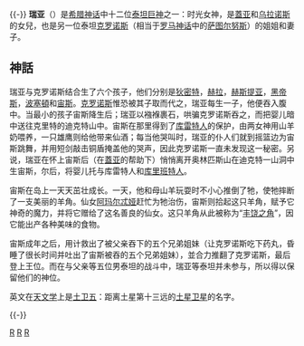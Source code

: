 {{noteTA
|G1=希臘神話
}}

{{redirect2|雷亞|臺灣的電子遊戲公司|雷亞遊戲}}
{{unreferenced|time=2013-10-14}}{{-}} 
'''瑞亚'''（{{lang-el|Ρέα}}）是[[希腊神话|希腊神话]]中十二位[[泰坦巨神|泰坦巨神]]之一：时光女神，是[[蓋亚|蓋亚]]和[[乌拉诺斯|乌拉诺斯]]的女兒，也是另一位泰坦[[克罗诺斯|克罗诺斯]]（相当于[[罗马神话|罗马神话]]中的[[萨图尔努斯|萨图尔努斯]]）的姐姐和妻子。

==神話==
瑞亚与克罗诺斯结合生了六个孩子，他们分别是[[得墨忒耳|狄密特]]，[[赫拉|赫拉]]，[[赫斯提亚|赫斯提亚]]，[[黑帝斯|黑帝斯]]，[[波塞頓|波塞頓]]和[[宙斯|宙斯]]。[[克罗诺斯|克罗诺斯]]惟恐被其子取而代之，瑞亚每生一子，他便吞入腹中。当最小的孩子宙斯降生后；瑞亚以襁褓裹石，哄骗克罗诺斯吞之，而把婴儿暗中送往克里特的迪克特山中。宙斯在那里得到了[[库雷特人|库雷特人]]的保护，由两女神用山羊奶喂养，一只雄鹰则给他带来仙酒；每当他哭叫时，瑞亚的仆人们就到摇篮边为宙斯跳舞，并用短剑敲击铜盾掩盖他的哭声，因此克罗诺斯一直未发现这一秘密。另说，瑞亚在怀上宙斯后（在[[蓋亚|蓋亚]]的帮助下）悄悄离开奥林匹斯山在迪克特一山洞中生宙斯，尔后，将婴儿托与库雷特人和[[库里班特人|库里班特人]]。 

宙斯在岛上一天天茁壮成长。一天，他和母山羊玩耍时不小心推倒了牠，使牠摔断了一支美丽的羊角。仙女[[阿玛尔忒娅|阿玛尔忒娅]]赶忙为牠治伤，宙斯则拾起这只羊角，赋予它神奇的魔力，并将它赠给了这名善良的仙女。这只羊角从此被称为“[[丰饶之角|丰饶之角]]”，因它能出产各种美味的食物。

宙斯成年之后，用计救出了被父亲吞下的五个兄弟姐妹（让克罗诺斯吃下药丸，昏睡了很长时间并吐出了宙斯被吞的五个兄弟姐妹），並合力推翻了克罗诺斯，最后登上王位。而在与父亲等五位男泰坦的战斗中，瑞亚等泰坦并未参与，所以得以保留他们的神位。

英文''{{lang|en|Rhea}}''在[[天文学|天文学]]上是[[土卫五|土卫五]]：距离土星第十三远的[[土星的天然卫星|土星卫星]]的名字。

{{-}}
{{提坦}}

[[Category:提坦|R]]
[[Category:希臘女神|R]]
[[Category:地母神|R]]